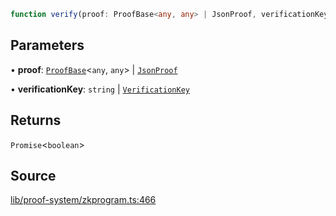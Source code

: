 ```ts
function verify(proof: ProofBase<any, any> | JsonProof, verificationKey: string | VerificationKey): Promise<boolean>
```

## Parameters

• **proof**: [`ProofBase`](../classes/ProofBase.mdx)\<`any`, `any`\> \| [`JsonProof`](../type-aliases/JsonProof.mdx)

• **verificationKey**: `string` \| [`VerificationKey`](../classes/VerificationKey.mdx)

## Returns

`Promise`\<`boolean`\>

## Source

[lib/proof-system/zkprogram.ts:466](https://github.com/o1-labs/o1js/blob/72b8e2c2b9aaba4b5c12257bdd63dfe2676a3d99/src/lib/proof-system/zkprogram.ts#L466)
